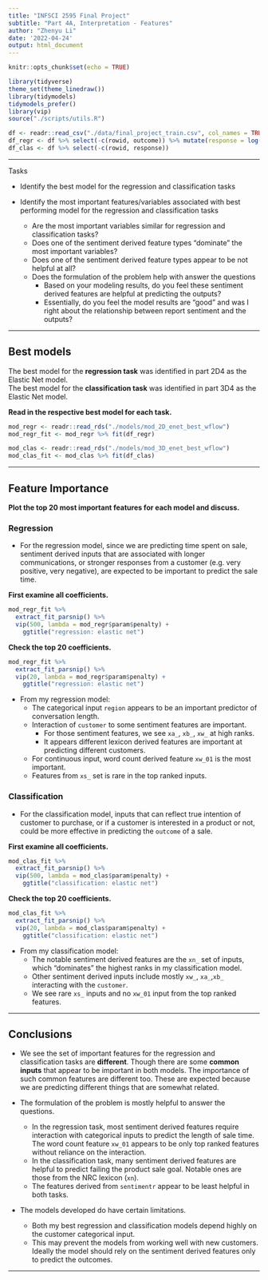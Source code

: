 ```yaml
---
title: "INFSCI 2595 Final Project"
subtitle: "Part 4A, Interpretation - Features"
author: "Zhenyu Li"
date: '2022-04-24'
output: html_document
---
```


```r
knitr::opts_chunk$set(echo = TRUE)
```

```r
library(tidyverse)
theme_set(theme_linedraw())
library(tidymodels)
tidymodels_prefer()
library(vip)
source("./scripts/utils.R")
```


```r
df <- readr::read_csv("./data/final_project_train.csv", col_names = TRUE)
df_regr <- df %>% select(-c(rowid, outcome)) %>% mutate(response = log(response))
df_clas <- df %>% select(-c(rowid, response))
```

----

Tasks

- Identify the best model for the regression and classification tasks

- Identify the most important features/variables associated with best performing model for the regression and classification tasks
  - Are the most important variables similar for regression and classification tasks?
  - Does one of the sentiment derived feature types “dominate” the most important variables?
  - Does one of the sentiment derived feature types appear to be not helpful at all?
  - Does the formulation of the problem help with answer the questions
    - Based on your modeling results, do you feel these sentiment derived features are helpful at predicting the outputs?
    - Essentially, do you feel the model results are “good” and was I right about the relationship between report sentiment and the outputs?

----

## Best models

The best model for the **regression task** was identified in part 2D4 as the Elastic Net model.  
The best model for the **classification task** was identified in part 3D4 as the Elastic Net model.  


**Read in the respective best model for each task.**  

```r
mod_regr <- readr::read_rds("./models/mod_2D_enet_best_wflow") 
mod_regr_fit <- mod_regr %>% fit(df_regr)

mod_clas <- readr::read_rds("./models/mod_3D_enet_best_wflow") 
mod_clas_fit <- mod_clas %>% fit(df_clas)
```

----

## Feature Importance

**Plot the top 20 most important features for each model and discuss.**  

### Regression

- For the regression model, since we are predicting time spent on sale, sentiment derived inputs that are associated with longer communications, or stronger responses from a customer (e.g. very positive, very negative), are expected to be important to predict the sale time.  

**First examine all coefficients.**

```r
mod_regr_fit %>%
  extract_fit_parsnip() %>%
  vip(500, lambda = mod_regr$param$penalty) +
    ggtitle("regression: elastic net")
```

**Check the top 20 coefficients.**

```r
mod_regr_fit %>%
  extract_fit_parsnip() %>%
  vip(20, lambda = mod_regr$param$penalty) +
    ggtitle("regression: elastic net")
```

- From my regression model:
  - The categorical input `region` appears to be an important predictor of conversation length. 
  - Interaction of `customer` to some sentiment features are important. 
    - For those sentiment features, we see `xa_`, `xb_`, `xw_` at high ranks. 
    - It appears different lexicon derived features are important at predicting different customers. 
  - For continuous input, word count derived feature `xw_01` is the most important. 
  - Features from `xs_` set is rare in the top ranked inputs. 

### Classification

- For the classification model, inputs that can reflect true intention of customer to purchase, or if a customer is interested in a product or not, could be more effective in predicting the `outcome` of a sale.  

**First examine all coefficients.**

```r
mod_clas_fit %>% 
  extract_fit_parsnip() %>%
  vip(500, lambda = mod_clas$param$penalty) +
    ggtitle("classification: elastic net")
```

**Check the top 20 coefficients.**

```r
mod_clas_fit %>% 
  extract_fit_parsnip() %>%
  vip(20, lambda = mod_clas$param$penalty) +
    ggtitle("classification: elastic net")
```

- From my classification model:
  - The notable sentiment derived features are the `xn_` set of inputs, which "dominates" the highest ranks in my classification model.  
  - Other sentiment derived inputs include mostly `xw_`, `xa_`,`xb_` interacting with the `customer`.  
  - We see rare `xs_` inputs and no `xw_01` input from the top ranked features.  

----

## Conclusions

- We see the set of important features for the regression and classification tasks are **different**. Though there are some **common inputs** that appear to be important in both models. The importance of such common features are different too. These are expected because we are predicting different things that are somewhat related.  

- The formulation of the problem is mostly helpful to answer the questions.  
  - In the regression task, most sentiment derived features require interaction with categorical inputs to predict the length of sale time. The word count feature `xw_01` appears to be only top ranked features without reliance on the interaction. 
  - In the classification task, many sentiment derived features are helpful to predict failing the product sale goal. Notable ones are those from the NRC lexicon (`xn`).  
  - The features derived from `sentimentr` appear to be least helpful in both tasks.

- The models developed do have certain limitations.
  - Both my best regression and classification models depend highly on the customer categorical input. 
  - This may prevent the models from working well with new customers. Ideally the model should rely on the sentiment derived features only to predict the outcomes. 

----
